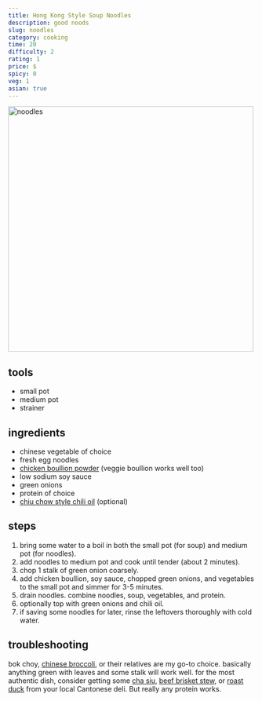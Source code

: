 ```yaml
---
title: Hong Kong Style Soup Noodles
description: good noods
slug: noodles
category: cooking
time: 20
difficulty: 2
rating: 1
price: $
spicy: 0
veg: 1
asian: true
---
```


<img src="/img/recipes/noodles.jpg" alt="noodles" width="500"/>

## tools
- small pot
- medium pot
- strainer

## ingredients
- chinese vegetable of choice <Footnote n='1' client:idle />
- fresh egg noodles
- [chicken boullion powder](https://usa.lkk.com/en/products/chicken-bouillon-powder) (veggie boullion works well too)
- low sodium soy sauce
- green onions
- protein of choice <Footnote n='2' client:idle />
- [chiu chow style chili oil](https://usa.lkk.com/en/products/chiu-chow-style-chili-oil) (optional)


## steps
1. bring some water to a boil in both the small pot (for soup) and medium pot (for noodles).
2. add noodles to medium pot and cook until tender (about 2 minutes).
3. chop 1 stalk of green onion coarsely.
4. add chicken boullion, soy sauce, chopped green onions, and vegetables to the small pot and simmer for 3-5 minutes.
5. drain noodles. combine noodles, soup, vegetables, and protein.
6. optionally top with green onions and chili oil.
7. if saving some noodles for later, rinse the leftovers thoroughly with cold water.

## troubleshooting
<FootnoteRef n='1' client:idle>bok choy, [chinese broccoli](https://en.wikipedia.org/wiki/Gai_lan), or their relatives are my go-to choice. basically anything green with leaves and some stalk will work well.</FootnoteRef>
<FootnoteRef n='2' client:idle>for the most authentic dish, consider getting some [cha siu](https://en.wikipedia.org/wiki/Char_siu), [beef brisket stew](https://www.pressurecookrecipes.com/instant-pot-chinese-beef-stew/), or [roast duck](https://thewoksoflife.com/chinese-roast-duck/) from your local Cantonese deli. But really any protein works.</FootnoteRef>

